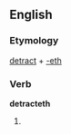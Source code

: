 ==English==

===Etymology===
[[detract]] + [[-eth]]

===Verb===
'''detracteth'''

# {{archaic third-person singular of|detract}}